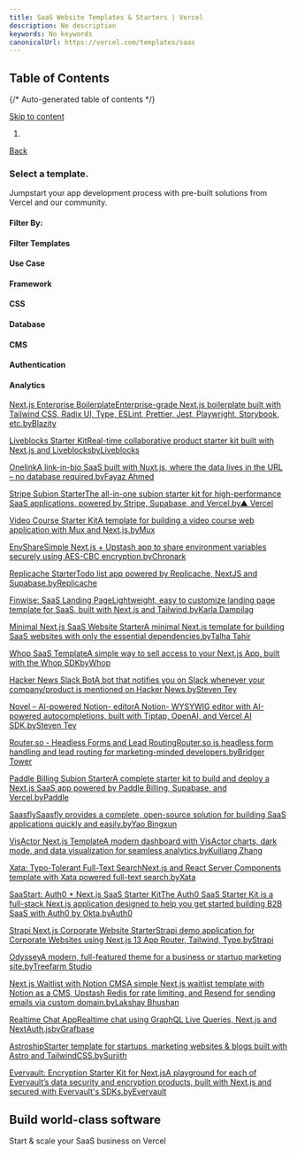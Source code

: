 ```yaml
---
title: SaaS Website Templates & Starters | Vercel
description: No description
keywords: No keywords
canonicalUrl: https://vercel.com/templates/saas
---
```


## Table of Contents

{/* Auto-generated table of contents */}

[Skip to content](#geist-skip-)

1. [](/home)

[Back](/new)

### Select a template.

Jumpstart your app development process with pre-built solutions from Vercel and our community.

#### Filter By:

#### Filter Templates

#### Use Case

#### Framework

#### CSS

#### Database

#### CMS

#### Authentication

#### Analytics

[Next.js Enterprise BoilerplateEnterprise-grade Next.js boilerplate built with Tailwind CSS, Radix UI, Type, ESLint, Prettier, Jest, Playwright, Storybook, etc.byBlazity](/new/templates/next.js/nextjs-enterprise-boilerplate)

[Liveblocks Starter KitReal-time collaborative product starter kit built with Next.js and LiveblocksbyLiveblocks](/new/templates/next.js/liveblocks-starter-kit)

[OnelinkA link-in-bio SaaS built with Nuxt.js, where the data lives in the URL – no database required.byFayaz Ahmed](/new/templates/nuxt/onelink)

[Stripe Subion StarterThe all-in-one subion starter kit for high-performance SaaS applications, powered by Stripe, Supabase, and Vercel.by▲ Vercel](/new/templates/next.js/subion-starter)

[Video Course Starter KitA template for building a video course web application with Mux and Next.js.byMux](/new/templates/next.js/video-course-starter-kit)

[EnvShareSimple Next.js + Upstash app to share environment variables securely using AES-CBC encryption.byChronark](/new/templates/next.js/envshare)

[Replicache StarterTodo list app powered by Replicache, NextJS and Supabase.byReplicache](/new/templates/next.js/replicache-starter)

[Finwise: SaaS Landing PageLightweight, easy to customize landing page template for SaaS, built with Next.js and Tailwind.byKarla Dampilag](/new/templates/next.js/finwise-saas-landing-page)

[Minimal Next.js SaaS Website StarterA minimal Next.js template for building SaaS websites with only the essential dependencies.byTalha Tahir](/new/templates/next.js/next-js-saas-website-starter)

[Whop SaaS TemplateA simple way to sell access to your Next.js App, built with the Whop SDKbyWhop](/new/templates/next.js/whop-template)

[Hacker News Slack BotA bot that notifies you on Slack whenever your company/product is mentioned on Hacker News.bySteven Tey](/new/templates/next.js/hacker-news-slack-bot)

[Novel – AI-powered Notion- editorA Notion- WYSYWIG editor with AI-powered autocompletions, built with Tiptap, OpenAI, and Vercel AI SDK.bySteven Tey](/new/templates/next.js/novel)

[Router.so - Headless Forms and Lead RoutingRouter.so is headless form handling and lead routing for marketing-minded developers.byBridger Tower](/new/templates/next.js/headless-forms)

[Paddle Billing Subion StarterA complete starter kit to build and deploy a Next.js SaaS app powered by Paddle Billing, Supabase, and Vercel.byPaddle](/new/templates/next.js/paddle-billing-subion-starter)

[SaasflySaasfly provides a complete, open-source solution for building SaaS applications quickly and easily.byYao Bingxun](/new/templates/next.js/saasfly)

[VisActor Next.js TemplateA modern dashboard with VisActor charts, dark mode, and data visualization for seamless analytics.byKuiliang Zhang](/new/templates/next.js/visactor-nextjs-template)

[Xata: Typo-Tolerant Full-Text SearchNext.js and React Server Components template with Xata powered full-text search.byXata](/new/templates/next.js/xata-search)

[SaaStart: Auth0 + Next.js SaaS Starter KitThe Auth0 SaaS Starter Kit is a full-stack Next.js application designed to help you get started building B2B SaaS with Auth0 by Okta.byAuth0](/new/templates/next.js/auth0-nextjs-saas-starter)

[Strapi Next.js Corporate Website StarterStrapi demo application for Corporate Websites using Next.js 13 App Router, Tailwind, Type.byStrapi](/new/templates/next.js/strapi-nextjs-corporate-starter)

[OdysseyA modern, full-featured theme for a business or startup marketing site.byTreefarm Studio](/new/templates/astro/odyssey)

[Next.js Waitlist with Notion CMSA simple Next.js waitlist template with Notion as a CMS, Upstash Redis for rate limiting, and Resend for sending emails via custom domain.byLakshay Bhushan](/new/templates/next.js/next-js-waitlist-with-notion-cms)

[Realtime Chat AppRealtime chat using GraphQL Live Queries, Next.js and NextAuth.jsbyGrafbase](/new/templates/next.js/realtime-chat-app)

[AstroshipStarter template for startups, marketing websites & blogs built with Astro and TailwindCSS.bySurjith](/new/templates/astro/astroship)

[Evervault: Encryption Starter Kit for Next.jsA playground for each of Evervault’s data security and encryption products, built with Next.js and secured with Evervault's SDKs.byEvervault](/new/templates/next.js/evervault-starter-kit)

## Build world-class software

Start & scale your SaaS business on Vercel